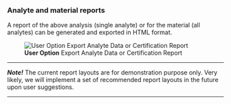 ### Analyte and material reports

A report of the above analysis (single analyte) or for the material (all analytes) 
can be generated and exported in HTML format.

![**User Option** Export Analyte Data or Certification Report](fig/C_Modul_Report.png)

---

***Note!***
The current report layouts are for demonstration purpose only. Very likely, we will 
implement a set of recommended report layouts in the future upon user suggestions.

---